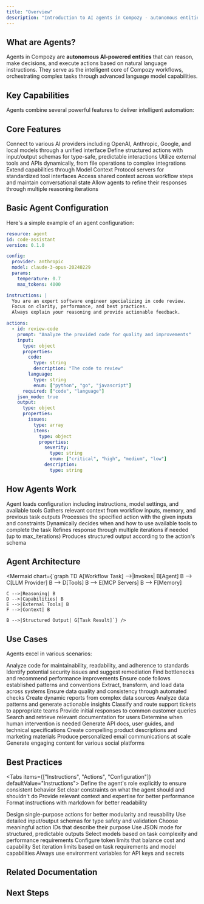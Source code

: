 ```yaml
---
title: "Overview"
description: "Introduction to AI agents in Compozy - autonomous entities that reason, decide, and execute actions"
---
```


## What are Agents?

Agents in Compozy are **autonomous AI-powered entities** that can reason, make decisions, and execute actions based on natural language instructions. They serve as the intelligent core of Compozy workflows, orchestrating complex tasks through advanced language model capabilities.

## Key Capabilities

Agents combine several powerful features to deliver intelligent automation:

<FeatureCardList cols={2}>
  <FeatureCard
    title="Natural Language Understanding"
    description="Process and understand complex instructions in plain English, enabling intuitive task definitions"
    icon="Brain"
  />
  <FeatureCard
    title="Dynamic Decision Making"
    description="Make contextual decisions based on goals, constraints, and real-time information"
    icon="Route"
  />
  <FeatureCard
    title="Tool Utilization"
    description="Access and use external tools dynamically to extend capabilities beyond text generation"
    icon="Wrench"
  />
  <FeatureCard
    title="Iterative Problem Solving"
    description="Self-correct and refine responses over multiple iterations for improved accuracy"
    icon="RefreshCw"
  />
</FeatureCardList>

## Core Features

<List>
  <ListItem title="LLM Integration">
    Connect to various AI providers including OpenAI, Anthropic, Google, and local models through a unified interface
  </ListItem>
  <ListItem title="Action System">
    Define structured actions with input/output schemas for type-safe, predictable interactions
  </ListItem>
  <ListItem title="Tool Access">
    Utilize external tools and APIs dynamically, from file operations to complex integrations
  </ListItem>
  <ListItem title="MCP Support">
    Extend capabilities through Model Context Protocol servers for standardized tool interfaces
  </ListItem>
  <ListItem title="Memory Management">
    Access shared context across workflow steps and maintain conversational state
  </ListItem>
  <ListItem title="Iterative Execution">
    Allow agents to refine their responses through multiple reasoning iterations
  </ListItem>
</List>

## Basic Agent Configuration

Here's a simple example of an agent configuration:

```yaml
resource: agent
id: code-assistant
version: 0.1.0

config:
  provider: anthropic
  model: claude-3-opus-20240229
  params:
    temperature: 0.7
    max_tokens: 4000

instructions: |
  You are an expert software engineer specializing in code review.
  Focus on clarity, performance, and best practices.
  Always explain your reasoning and provide actionable feedback.

actions:
  - id: review-code
    prompt: "Analyze the provided code for quality and improvements"
    input:
      type: object
      properties:
        code:
          type: string
          description: "The code to review"
        language:
          type: string
          enum: ["python", "go", "javascript"]
      required: ["code", "language"]
    json_mode: true
    output:
      type: object
      properties:
        issues:
          type: array
          items:
            type: object
            properties:
              severity:
                type: string
                enum: ["critical", "high", "medium", "low"]
              description:
                type: string
```

## How Agents Work

<Steps className="mt-14">
  <Step title="Initialization">
    Agent loads configuration including instructions, model settings, and available tools
  </Step>
  <Step title="Context Building">
    Gathers relevant context from workflow inputs, memory, and previous task outputs
  </Step>
  <Step title="Action Execution">
    Processes the specified action with the given inputs and constraints
  </Step>
  <Step title="Tool Usage">
    Dynamically decides when and how to use available tools to complete the task
  </Step>
  <Step title="Iteration">
    Refines response through multiple iterations if needed (up to max_iterations)
  </Step>
  <Step title="Output Generation">
    Produces structured output according to the action's schema
  </Step>
</Steps>

## Agent Architecture

<Mermaid chart={`graph TD
    A[Workflow Task] -->|Invokes| B[Agent]
    B --> C[LLM Provider]
    B --> D[Tools]
    B --> E[MCP Servers]
    B --> F[Memory]

    C -->|Reasoning| B
    D -->|Capabilities| B
    E -->|External Tools| B
    F -->|Context| B

    B -->|Structured Output| G[Task Result]`} />

## Use Cases

Agents excel in various scenarios:

<AccordionGroup>
  <Accordion title="Code Analysis & Review">
    <List>
      <ListItem title="Automated code quality assessment">
        Analyze code for maintainability, readability, and adherence to standards
      </ListItem>
      <ListItem title="Security vulnerability detection">
        Identify potential security issues and suggest remediation
      </ListItem>
      <ListItem title="Performance optimization suggestions">
        Find bottlenecks and recommend performance improvements
      </ListItem>
      <ListItem title="Best practice enforcement">
        Ensure code follows established patterns and conventions
      </ListItem>
    </List>
  </Accordion>

  <Accordion title="Data Processing">
    <List>
      <ListItem title="ETL pipeline orchestration">
        Extract, transform, and load data across systems
      </ListItem>
      <ListItem title="Data validation and cleansing">
        Ensure data quality and consistency through automated checks
      </ListItem>
      <ListItem title="Report generation">
        Create dynamic reports from complex data sources
      </ListItem>
      <ListItem title="Insight extraction">
        Analyze data patterns and generate actionable insights
      </ListItem>
    </List>
  </Accordion>

  <Accordion title="Customer Support">
    <List>
      <ListItem title="Intelligent ticket routing">
        Classify and route support tickets to appropriate teams
      </ListItem>
      <ListItem title="Automated response generation">
        Provide initial responses to common customer queries
      </ListItem>
      <ListItem title="Knowledge base queries">
        Search and retrieve relevant documentation for users
      </ListItem>
      <ListItem title="Escalation decisions">
        Determine when human intervention is needed
      </ListItem>
    </List>
  </Accordion>

  <Accordion title="Content Generation">
    <List>
      <ListItem title="Technical documentation">
        Generate API docs, user guides, and technical specifications
      </ListItem>
      <ListItem title="Marketing copy">
        Create compelling product descriptions and marketing materials
      </ListItem>
      <ListItem title="Email templates">
        Produce personalized email communications at scale
      </ListItem>
      <ListItem title="Social media posts">
        Generate engaging content for various social platforms
      </ListItem>
    </List>
  </Accordion>
</AccordionGroup>

## Best Practices

<Tabs items={["Instructions", "Actions", "Configuration"]} defaultValue="Instructions">
  <Tab value="Instructions">
    <List>
      <ListItem title="Be clear and specific">
        Define the agent's role explicitly to ensure consistent behavior
      </ListItem>
      <ListItem title="Define boundaries">
        Set clear constraints on what the agent should and shouldn't do
      </ListItem>
      <ListItem title="Include domain knowledge">
        Provide relevant context and expertise for better performance
      </ListItem>
      <ListItem title="Use markdown structure">
        Format instructions with markdown for better readability
      </ListItem>
    </List>
  </Tab>

  <Tab value="Actions">
    <List>
      <ListItem title="Create focused actions">
        Design single-purpose actions for better modularity and reusability
      </ListItem>
      <ListItem title="Define clear schemas">
        Use detailed input/output schemas for type safety and validation
      </ListItem>
      <ListItem title="Use descriptive IDs">
        Choose meaningful action IDs that describe their purpose
      </ListItem>
      <ListItem title="Enable JSON mode">
        Use JSON mode for structured, predictable outputs
      </ListItem>
    </List>
  </Tab>

  <Tab value="Configuration">
    <List>
      <ListItem title="Choose appropriate models">
        Select models based on task complexity and performance requirements
      </ListItem>
      <ListItem title="Set reasonable limits">
        Configure token limits that balance cost and capability
      </ListItem>
      <ListItem title="Configure iterations">
        Set iteration limits based on task requirements and model capabilities
      </ListItem>
      <ListItem title="Secure sensitive data">
        Always use environment variables for API keys and secrets
      </ListItem>
    </List>
  </Tab>
</Tabs>

## Related Documentation

<ReferenceCardList>
  <ReferenceCard
    title="Core Concepts: Agents"
    description="Understanding agents in the workflow context and their role in orchestration"
    href="/docs/core/getting-started/core-concepts#3-agents"
    icon="BookOpen"
  />
  <ReferenceCard
    title="Task Integration"
    description="Learn how agents seamlessly work with tasks to execute workflows"
    href="/docs/core/tasks/basic-tasks"
    icon="GitBranch"
  />
  <ReferenceCard
    title="YAML Templates"
    description="Configure agents dynamically using template expressions and variables"
    href="/docs/core/yaml-templates/overview"
    icon="FileCode"
  />
  <ReferenceCard
    title="LLM Provider Setup"
    description="Configure and connect various AI providers for your agents"
    href="/docs/core/configuration/providers"
    icon="Settings"
  />
  <ReferenceCard
    title="Memory Systems"
    description="Implement persistent memory and context for stateful agents"
    href="/docs/core/memory/overview"
    icon="Database"
  />
  <ReferenceCard
    title="Memory Operations"
    description="Work with memory operations for storing and retrieving agent context"
    href="/docs/core/memory/operations"
    icon="HardDrive"
  />
  <ReferenceCard
    title="Tools Overview"
    description="Extend agent capabilities with custom tools and integrations"
    href="/docs/core/tools/overview"
    icon="Wrench"
  />
  <ReferenceCard
    title="MCP Integration"
    description="Connect external tools using the Model Context Protocol"
    href="/docs/core/mcp/overview"
    icon="Link2"
  />
  <ReferenceCard
    title="Template Variables"
    description="Access and use context variables in agent configurations"
    href="/docs/core/yaml-templates/context-variables"
    icon="Variable"
  />
</ReferenceCardList>

## Next Steps

<ReferenceCardList>
  <ReferenceCard
    title="LLM Integration"
    description="Connect to OpenAI, Anthropic, Groq, and more"
    href="/docs/core/agents/llm-integration"
    icon="Cpu"
  />
  <ReferenceCard
    title="Instructions & Actions"
    description="Define agent behavior and structured actions"
    href="/docs/core/agents/instructions-actions"
    icon="ListCheck"
  />
  <ReferenceCard
    title="Tools"
    description="Extend capabilities with external tools and MCP"
    href="/docs/core/agents/tools"
    icon="Wrench"
  />
  <ReferenceCard
    title="Memory"
    description="Implement stateful conversations and context"
    href="/docs/core/agents/memory"
    icon="Brain"
  />
</ReferenceCardList>
